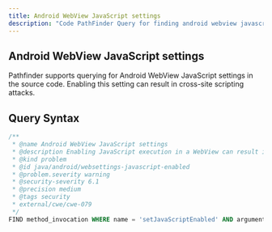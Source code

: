 ```yaml
---
title: Android WebView JavaScript settings
description: "Code PathFinder Query for finding android webview javascript settings."
---
```


<PostHogLayout>
</PostHogLayout>

## Android WebView JavaScript settings

Pathfinder supports querying for Android WebView JavaScript settings in the source code. Enabling this setting can
result in cross-site scripting attacks.

## Query Syntax <Badge text="CWE-079" variant="tip" size="small" />

```sql
/**
 * @name Android WebView JavaScript settings
 * @description Enabling JavaScript execution in a WebView can result in cross-site scripting attacks.
 * @kind problem
 * @id java/android/websettings-javascript-enabled
 * @problem.severity warning
 * @security-severity 6.1
 * @precision medium
 * @tags security
 * external/cwe/cwe-079
 */
FIND method_invocation WHERE name = 'setJavaScriptEnabled' AND argumentname = 'true'
```
